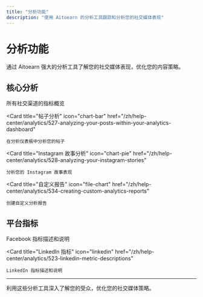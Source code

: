 ```yaml
---
title: "分析功能"
description: "使用 Aitoearn 的分析工具跟踪和分析您的社交媒体表现"
---
```


<UpdatedAt />


# 分析功能

通过 Aitoearn 强大的分析工具了解您的社交媒体表现，优化您的内容策略。

## 核心分析

<CardGroup cols={2}>
  <Card
    title="指标概览"
    icon="chart-line"
    href="/zh/help-center/analytics/519-overview-of-metrics-across-all-social-channels"
  >
    所有社交渠道的指标概览
  </Card>
  
  <Card
    title="帖子分析"
    icon="chart-bar"
    href="/zh/help-center/analytics/527-analyzing-your-posts-within-your-analytics-dashboard"
  >
    在分析仪表板中分析您的帖子
  </Card>
  
  <Card
    title="Instagram 故事分析"
    icon="chart-pie"
    href="/zh/help-center/analytics/528-analyzing-your-instagram-stories"
  >
    分析您的 Instagram 故事表现
  </Card>
  
  <Card
    title="自定义报告"
    icon="file-chart"
    href="/zh/help-center/analytics/534-creating-custom-analytics-reports"
  >
    创建自定义分析报告
  </Card>
</CardGroup>

## 平台指标

<CardGroup cols={2}>
  <Card
    title="Facebook 指标"
    icon="facebook"
    href="/zh/help-center/analytics/520-facebook-metric-descriptions"
  >
    Facebook 指标描述和说明
  </Card>
  
  <Card
    title="LinkedIn 指标"
    icon="linkedin"
    href="/zh/help-center/analytics/523-linkedin-metric-descriptions"
  >
    LinkedIn 指标描述和说明
  </Card>
</CardGroup>

---

利用这些分析工具深入了解您的受众，优化您的社交媒体策略。
